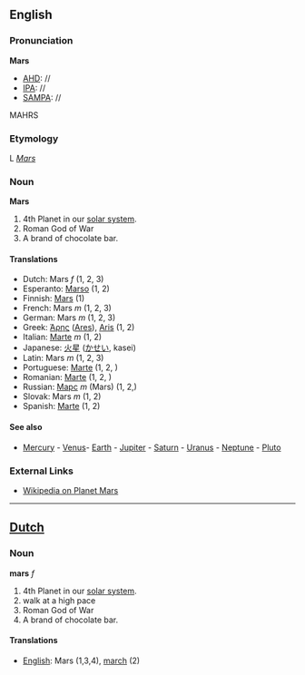 ==English==
===Pronunciation===

'''Mars'''
*[[AHD]]: //
*[[IPA]]: //
*[[SAMPA]]: //
MAHRS
===Etymology===

L ''[[Mars]]''
===Noun===

'''Mars'''

#4th Planet in our [[solar system]].
#Roman God of War
#A brand of chocolate bar.

====Translations====
*Dutch: Mars ''f'' (1, 2, 3)
*Esperanto: [[Marso]] (1, 2)
*Finnish: [[Mars]] (1)
*French: Mars ''m'' (1, 2, 3)
*German: Mars ''m'' (1, 2, 3)
*Greek: [[Άρης]] ([[Ares]]), [[Aris]] (1, 2)
*Italian: [[Marte]] ''m'' (1, 2)
*Japanese: [[火星]] ([[かせい]], kasei)
*Latin: Mars ''m'' (1, 2, 3)
*Portuguese: [[Marte]] (1, 2, )
*Romanian: [[Marte]] (1, 2, )
*Russian: [[Марс]] ''m'' (Mars) (1, 2,)
*Slovak: Mars ''m'' (1, 2)
*Spanish: [[Marte]] (1, 2)

==== See also ====
*[[Mercury]] - [[Venus]]- [[Earth]] - [[Jupiter]] - [[Saturn]] - [[Uranus]] - [[Neptune]] - [[Pluto]]

===External Links===

*[[wikipedia:en:Mars|Wikipedia on Planet Mars]]
----

==[[Dutch]]==
===Noun===

'''mars''' ''f''

#4th Planet in our [[solar system]].
#walk at a high pace
#Roman God of War
#A brand of chocolate bar.

====Translations====
*[[English]]: Mars (1,3,4), [[march]] (2)